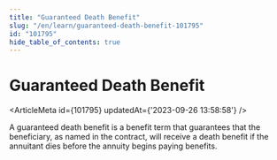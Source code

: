 ```yaml
---
title: "Guaranteed Death Benefit"
slug: "/en/learn/guaranteed-death-benefit-101795"
id: "101795"
hide_table_of_contents: true
---
```



# Guaranteed Death Benefit

<ArticleMeta id={101795} updatedAt={'2023-09-26 13:58:58'} />
<div className='border-solid border-b border-t-0 my-4 border-[var(--ifm-color-gray-300)]' />

A guaranteed death benefit is a benefit term that guarantees that the beneficiary, as named in the contract, will receive a death benefit if the annuitant dies before the annuity begins paying benefits.
